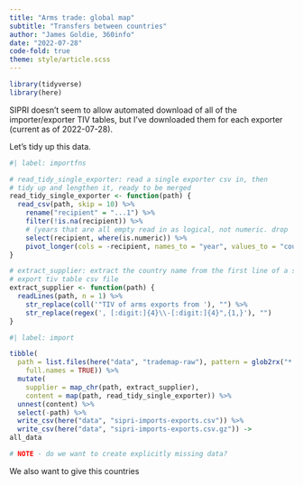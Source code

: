 ```yaml
---
title: "Arms trade: global map"
subtitle: "Transfers between countries"
author: "James Goldie, 360info"
date: "2022-07-28"
code-fold: true
theme: style/article.scss
---
```


```r
library(tidyverse)
library(here)
```

SIPRI doesn't seem to allow automated download of all of the importer/exporter TIV tables, but I've downloaded them for each exporter (current as of 2022-07-28).

Let's tidy up this data.

```r
#| label: importfns

# read_tidy_single_exporter: read a single exporter csv in, then
# tidy up and lengthen it, ready to be merged
read_tidy_single_exporter <- function(path) {
  read_csv(path, skip = 10) %>%
    rename("recipient" = "...1") %>%
    filter(!is.na(recipient)) %>%
    # (years that are all empty read in as logical, not numeric. drop 'em)
    select(recipient, where(is.numeric)) %>%
    pivot_longer(cols = -recipient, names_to = "year", values_to = "count")
}

# extract_supplier: extract the country name from the first line of a sipri
# export tiv table csv file
extract_supplier <- function(path) {
  readLines(path, n = 1) %>%
    str_replace(coll('"TIV of arms exports from '), "") %>%
    str_replace(regex(', [:digit:]{4}\\-[:digit:]{4}",{1,}'), "")
}
```

```r
#| label: import

tibble(
  path = list.files(here("data", "trademap-raw"), pattern = glob2rx("*.csv"),
    full.names = TRUE)) %>%
  mutate(
    supplier = map_chr(path, extract_supplier),
    content = map(path, read_tidy_single_exporter)) %>%
  unnest(content) %>%
  select(-path) %>%
  write_csv(here("data", "sipri-imports-exports.csv")) %>%
  write_csv(here("data", "sipri-imports-exports.csv.gz")) ->
all_data

# NOTE - do we want to create explicitly missing data?
```

We also want to give this countries 